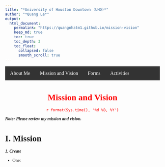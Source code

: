 ---
title: "*University of Houston Downtown (UHD)*"
author: "*Quang Le*"
output: 
  html_document:
    permalink: "https://quangnhatm1.github.io/mission-vision"
    keep_md: true
    toc: true
    toc_depth: 3
    toc_float: 
      collapsed: false
      smooth_scroll: true
---


```{=html}
<style>
.centered {
  text-align: center;
  font-family: "Times New Roman", Times, serif;
  color: Red;
}
body {
  font-family: "Times New Roman", Times, serif;
}
.navbar {
  overflow: hidden;
  background-color: #333;
}
.navbar a {
  float: left;
  font-size: 16px;
  color: white;
  text-align: center;
  padding: 14px 16px;
  text-decoration: none;
}
.dropdown {
  float: left;
  overflow: hidden;
}
.dropdown .dropbtn {
  font-size: 16px; 
  border: none;
  outline: none;
  color: white;
  padding: 14px 16px;
  background-color: inherit;
  font-family: inherit;
  margin: 0;
}
.navbar a:hover, .dropdown:hover .dropbtn {
  background-color: #ddd;
  color: black;
}
</style>

<div class="navbar"> 
  <a href="https://quangnhatm1.github.io">About Me</a>
  <a href="https://quangnhatm1.github.io/mission-vision">Mission and Vision</a>
  <a href="https://quangnhatm1.github.io/Forms">Forms</a>
  <a href="https://quangnhatm1.github.io/Activities">Activities</a>
      </div>
```
::: centered
<h1>**Mission and Vision**</h1>

<p>`r format(Sys.time(), '%d %B, %Y')`</p>

:::
***Note: Please review my mission and vision.***

# **I. Mission**

***1. Create***


- One:
